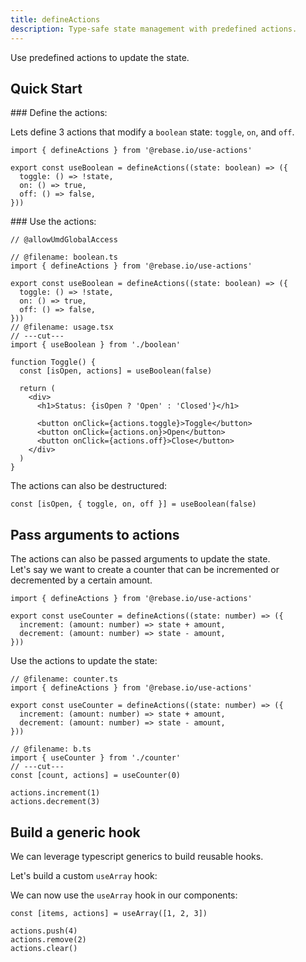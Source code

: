 ```yaml
---
title: defineActions
description: Type-safe state management with predefined actions.
---
```



Use predefined actions to update the state.

## Quick Start

<Steps>

<Step>
### Define the actions:

Lets define 3 actions that modify a `boolean` state: `toggle`, `on`, and `off`.

```tsx twoslash title="boolean.ts"
import { defineActions } from '@rebase.io/use-actions'

export const useBoolean = defineActions((state: boolean) => ({
  toggle: () => !state,
  on: () => true,
  off: () => false,
}))
```

</Step>

<Step>
### Use the actions:

```tsx twoslash
// @allowUmdGlobalAccess

// @filename: boolean.ts
import { defineActions } from '@rebase.io/use-actions'

export const useBoolean = defineActions((state: boolean) => ({
  toggle: () => !state,
  on: () => true,
  off: () => false,
}))
// @filename: usage.tsx
// ---cut---
import { useBoolean } from './boolean'

function Toggle() {
  const [isOpen, actions] = useBoolean(false)

  return (
    <div>
      <h1>Status: {isOpen ? 'Open' : 'Closed'}</h1>

      <button onClick={actions.toggle}>Toggle</button>
      <button onClick={actions.on}>Open</button>
      <button onClick={actions.off}>Close</button>
    </div>
  )
}
```

</Step>

The actions can also be destructured:

```tsx
const [isOpen, { toggle, on, off }] = useBoolean(false)
```

</Steps>

## Pass arguments to actions

The actions can also be passed arguments to update the state. \
Let's say we want to create a counter that can be incremented or decremented by a certain amount.

```tsx twoslash title="counter.ts"
import { defineActions } from '@rebase.io/use-actions'

export const useCounter = defineActions((state: number) => ({
  increment: (amount: number) => state + amount,
  decrement: (amount: number) => state - amount,
}))
```

Use the actions to update the state:

```tsx twoslash
// @filename: counter.ts
import { defineActions } from '@rebase.io/use-actions'

export const useCounter = defineActions((state: number) => ({
  increment: (amount: number) => state + amount,
  decrement: (amount: number) => state - amount,
}))

// @filename: b.ts
import { useCounter } from './counter'
// ---cut---
const [count, actions] = useCounter(0)

actions.increment(1)
actions.decrement(3)
```

## Build a generic hook

We can leverage typescript generics to build reusable hooks.

Let's build a custom `useArray` hook:

We can now use the `useArray` hook in our components:

```tsx
const [items, actions] = useArray([1, 2, 3])

actions.push(4)
actions.remove(2)
actions.clear()
```

